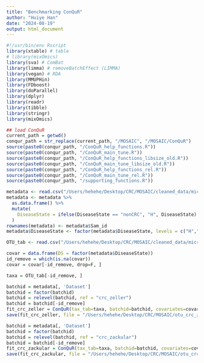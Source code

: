 ```yaml
---
title: "Benchmarking ConQuR"
author: "Huiye Han"
date: "2024-08-19"
output: html_document
---
```

```r
#!/usr/bin/env Rscript
library(xtable) # table
# library(mixOmics)
library(sva) # ComBat
library(limma) # removeBatchEffect (LIMMA)
library(vegan) # RDA
library(MMUPHin)
library(FDboost)  
library(doParallel) 
library(dplyr)
library(readr)
library(tibble)
library(stringr)
library(mixOmics)
```

```r
## load ConQuR
current_path = getwd()
conqur_path = str_replace(current_path, "/MOSAIC", "/MOSAIC/ConQuR")
source(paste0(conqur_path, "/ConQuR_help_functions.R"))
source(paste0(conqur_path, "/ConQuR_main_tune.R"))
source(paste0(conqur_path, "/ConQuR_help_functions_libsize_old.R"))
source(paste0(conqur_path, "/ConQuR_main_tune_libsize_old.R"))
source(paste0(conqur_path, "/ConQuR_help_functions_rel.R"))
source(paste0(conqur_path, "/ConQuR_main_tune_rel.R"))
source(paste0(conqur_path, "/supporting_functions.R"))
```

```r
metadata <- read.csv("/Users/hehehe/Desktop/CRC/MOSAIC/cleaned_data/microbiomeHD/microbiomeHD_meta_data.csv")
metadata <- metadata %>%
  as.data.frame() %>%
  mutate(
    DiseaseState = ifelse(DiseaseState == "nonCRC", "H", DiseaseState)
  )
rownames(metadata) <- metadata$Sam_id
metadata$DiseaseState <- factor(metadata$DiseaseState, levels = c("H","CRC"))

OTU_tab <- read.csv("/Users/hehehe/Desktop/CRC/MOSAIC/cleaned_data/microbiomeHD/microbiomeHD_count_data.csv", header = TRUE,row.names=1 )

covar = data.frame(DS = factor(metadata$DiseaseState))
id_remove = which(is.na(covar))
covar = covar[-id_remove, drop=F, ]

taxa = OTU_tab[-id_remove, ]

batchid = metadata[, 'Dataset']
batchid = factor(batchid)
batchid = relevel(batchid, ref = "crc_zeller")
batchid = batchid[-id_remove]
fit_crc_zeller = ConQuR(tax_tab=taxa, batchid=batchid, covariates=covar, batch_ref="crc_zeller")
save(fit_crc_zeller, file = "/Users/hehehe/Desktop/CRC/MOSAIC/otu_crc_zeller.RData")

batchid = metadata[, 'Dataset']
batchid = factor(batchid)
batchid = relevel(batchid, ref = "crc_zackular")
batchid = batchid[-id_remove]
fit_crc_zackular = ConQuR(tax_tab=taxa, batchid=batchid, covariates=covar, batch_ref="crc_zackular")
save(fit_crc_zackular, file = "/Users/hehehe/Desktop/CRC/MOSAIC/otu_crc_zackular.RData")
```
